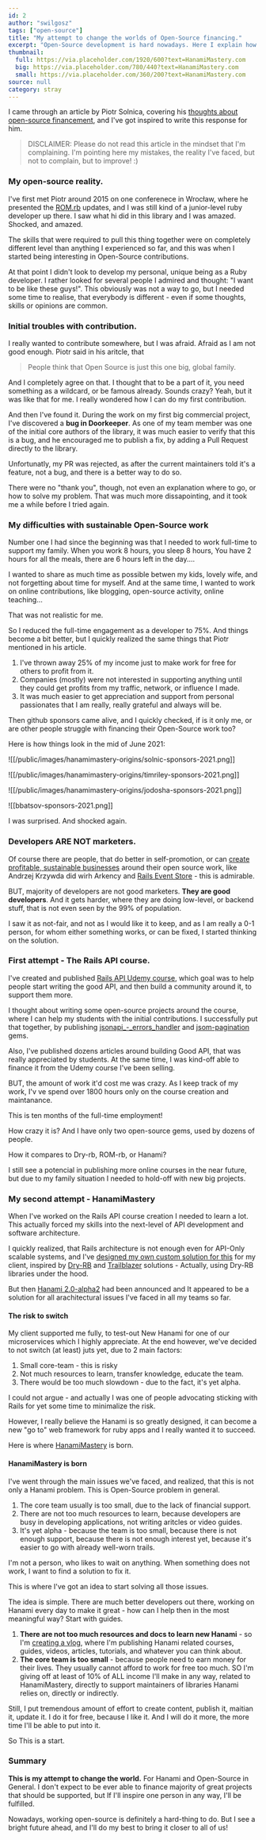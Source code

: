 ```yaml
---
id: 2
author: "swilgosz"
tags: ["open-source"]
title: "My attempt to change the worlds of Open-Source financing."
excerpt: "Open-Source development is hard nowadays. Here I explain how I want to make it easier."
thumbnail:
  full: https://via.placeholder.com/1920/600?text=HanamiMastery.com
  big: https://via.placeholder.com/780/440?text=HanamiMastery.com
  small: https://via.placeholder.com/360/200?text=HanamiMastery.com
source: null
category: stray
---
```


I came through an article by Piotr Solnica, covering his [thoughts about open-source financement](https://solnic.codes/2021/06/04/10-years-of-open-source/), and I've got inspired to write this response for him.

> DISCLAIMER: Please do not read this article in the mindset that I'm complaining. I'm pointing here my mistakes, the reality I've faced, but not to complain, but to improve! :)

### My open-source reality.

I've first met Piotr around 2015 on one conferenece in Wrocław, where he presented the [ROM.rb](rom-rb.org) updates, and I was still kind of a junior-level ruby developer up there. I saw what hi did in this library and I was amazed. Shocked, and amazed.

The skills that were required to pull this thing together were on completely different level than anything I experienced so far, and this was when I started being interesting in Open-Source contributions.

At that point I didn't look to develop my personal, unique being as a Ruby developer. I rather looked for several people I admired and thought: "I want to be like these guys!". This obviously was not a way to go, but I needed some time to realise, that everybody is different - even if some thoughts, skills or opinions are common.

### Initial troubles with contribution.

I really wanted to contribute somewhere, but I was afraid. Afraid as I am not good enough. Piotr said in his aritcle, that

> People think that Open Source is just this one big, global family.

And I completely agree on that. I thought that to be a part of it, you need something as a wildcard, or be famous already. Sounds crazy? Yeah, but it was like that for me. I really wondered how I can do my first contribution.

And then I've found it. During the work on my first big commercial project, I've discovered a **bug in Doorkeeper**. As one of my team member was one of the initial core authors of the library, it was much easier to verify that this is a bug, and he encouraged me to publish a fix, by adding a Pull Request directly to the library.

Unfortunatly, my PR was rejected, as after the current maintainers told it's a feature, not a bug, and there is a better way to do so.

There were no "thank you", though, not even an explanation where to go, or how to solve my problem. That was much more dissapointing, and it took me a while before I tried again.

### My difficulties with sustainable Open-Source work

Number one I had since the beginning was that I needed to work full-time to support my family. When you work 8 hours, you sleep 8 hours, You have 2 hours for all the meals, there are 6 hours left in the day....

I wanted to share as much time as possible betwen my kids, lovely wife, and not forgetting about time for myself. And at the same time, I wanted to work on online contributions, like blogging, open-source activity, online teaching...

That was not realistic for me.

So I reduced the full-time engagement as a developer to 75%. And things become a bit better, but I quickly realized the same things that Piotr mentioned in his article.

1. I've thrown away 25% of my income just to make work for free for others to profit from it.
2. Companies (mostly) were not interested in supporting anything until they could get profits from my traffic, network, or influence I made.
3. It was much easier to get appreciation and support from personal passionates that I am really, really grateful and always will be.

Then github sponsors came alive, and I quickly checked, if is it only me, or are other people struggle with financing their Open-Source work too?

Here is how things look in the mid of June 2021:

![[/public/images/hanamimastery-origins/solnic-sponsors-2021.png]]

![[/public/images/hanamimastery-origins/timriley-sponsors-2021.png]]

![[/public/images/hanamimastery-origins/jodosha-sponsors-2021.png]]

![[bbatsov-sponsors-2021.png]]

I was surprised. And shocked again.

### Developers ARE NOT marketers.

Of course there are people, that do better in self-promotion, or can [create profitable, sustainable businesses](https://courses.arkademy.dev/) around their open source work, like Andrzej Krzywda did wirh Arkency and [Rails Event Store](https://railseventstore.org/) - this is admirable.

BUT, majority of developers are not good marketers. **They are good developers**. And it gets harder, where they are doing low-level, or backend stuff, that is not even seen by the 99% of population.

I saw it as not-fair, and not as I would like it to keep, and as I am really a 0-1 person, for whom either something works, or can be fixed, I started thinking on the solution.

### First attempt - The Rails API course.

I've created and published [Rails API Udemy course](https://www.udemy.com/course/ruby-on-rails-api-the-complete-guide/), which goal was to help people start writing the good API, and then build a community around it, to support them more.

I thought about writing some open-source projects around the course, where I can help my students with the initial contributions. I successfully put that together, by publishing [jsonapi_-_errors_handler](https://github.com/driggl/jsonapi_errors_handler) and [jsom-pagination](https://github.com/useo-pl/jsom-pagination) gems.

Also, I've published dozens articles around building Good API, that was really appreciated by students. At the same time, I was kind-off able to finance it from the Udemy course I've been selling.

BUT, the amount of work it'd cost me was crazy. As I keep track of my work, I'v ve spend over 1800 hours only on the course creation and maintanance.

This is ten months of the full-time employment!

How crazy it is? And I have only two open-source gems, used by dozens of people.

How it compares to Dry-rb, ROM-rb, or Hanami?

I still see a potencial in publishing more online courses in the near future, but due to my family situation I needed to hold-off with new big projects.

### My second attempt - HanamiMastery

When I've worked on the Rails API course creation I needed to learn a lot. This actually forced my skills into the next-level of API development and software architecture.

I quickly realized, that Rails architecture is not enough even for API-Only scalable systems, and I've [designed my own custom solution for this](https://driggl.com/blog/a/cars-api-endpoints-in-rails-applications) for my client, inspired by [Dry-RB](https://dry-rb.org/gems) and [Trailblazer](https://trailblazer.to/2.1/docs/trailblazer.html) solutions - Actually, using Dry-RB libraries under the hood.


But then [Hanami 2.0-alpha2](https://hanamirb.org/blog/2021/05/04/announcing-hanami-200alpha2/) had been announced and It appeared to be a solution for all arachitectural issues I've faced in all my teams so far.

#### The risk to switch

My client supported me fully, to test-out New Hanami for one of our microservices which I highly appreciate. At the end however, we've decided to not switch (at least) juts yet, due to 2 main factors:

1. Small core-team - this is risky
2. Not much resources to learn, transfer knowledge, educate the team.
3. There would be too much slowdown - due to the fact, it's yet alpha.

I could not argue - and actually I was one of people advocating sticking with Rails for yet some time to minimalize the risk.

However, I really believe the Hanami is so greatly designed, it can become a new "go to" web framework for ruby apps and I really wanted it to succeed.

Here is where [HanamiMastery](https://hanamimastery.com) is born.

#### HanamiMastery is born

I've went through the main issues we've faced, and realized, that this is not only a Hanami problem. This is Open-Source problem in general.

1. The core team usually is too small, due to the lack of financial support.
2. There are not too much resources to learn, because developers are busy in developing applications, not writing aritcles or video guides.
3. It's yet alpha - because the team is too small, because there is not enough support, because there is not enough interest yet, because it's easier to go with already well-worn trails.

I'm not a person, who likes to wait on anything. When something does not work, I want to find a solution to fix it.

This is where I've got an idea to start solving all those issues.

The idea is simple. There are much better developers out there, working on Hanami every day to make it great - how can I help then in the most meaningful way? Start with guides.

1. **There are not too much resources and docs to learn new Hanami** - so I'm [creating a vlog](https://www.youtube.com/channel/UC4Z5nwSfZrUO4NI_n9SY3uQ), where I'm publishing Hanami related courses, guides, videos, articles, tutorials, and whatever you can think about.
2. **The core team is too small** - because people need to earn money for their lives. They usually cannot afford to work for free too much. SO I'm giving off at least of 10% of ALL income I'll make in any way, related to HanamiMastery, directly to support maintainers of libraries Hanami relies on, directly or indirectly.

Still, I put tremendous amount of effort to create content, publish it, maitian it, update it. I do it for free, because I like it. And I will do it more, the more time I'll be able to put into it.

So This is a start.

### Summary

**This is my attempt to change the world.** For Hanami and Open-Source in General. I don't expect to be ever able to finance majority of great projects that should be supported, but If I'll inspire one person in any way, I'll be fulfilled.

Nowadays, working open-source is definitely a hard-thing to do. But I see a bright future ahead, and I'll do my best to bring it closer to all of us!
